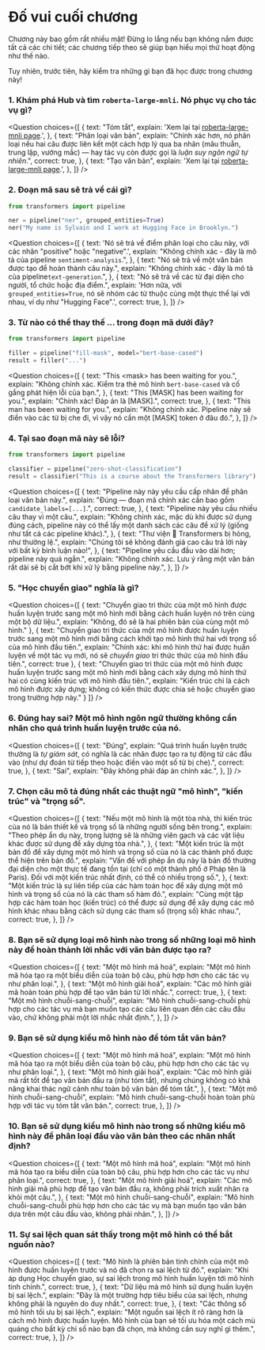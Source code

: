 <!-- DISABLE-FRONTMATTER-SECTIONS -->

# Đố vui cuối chương

<CourseFloatingBanner
    chapter={1}
    classNames="absolute z-10 right-0 top-0"
/>

Chương này bao gồm rất nhiều mặt! Đừng lo lắng nếu bạn không nắm được tất cả các chi tiết; các chương tiếp theo sẽ giúp bạn hiểu mọi thứ hoạt động như thế nào.

Tuy nhiên, trước tiên, hãy kiểm tra những gì bạn đã học được trong chương này!

### 1. Khám phá Hub và tìm `roberta-large-mnli`. Nó phục vụ cho tác vụ gì?

<Question
  choices={[
    {
      text: "Tóm tắt",
      explain:
        'Xem lại tại <a href="https://huggingface.co/roberta-large-mnli">roberta-large-mnli page</a>.',
    },
    {
      text: "Phân loại văn bản",
      explain:
        "Chính xác hơn, nó phân loại nếu hai câu được liên kết một cách hợp lý qua ba nhãn (mâu thuẫn, trung lập, vướng mắc) — hay tác vụ còn được gọi là <em>luận suy ngôn ngữ tự nhiên</em>.",
      correct: true,
    },
    {
      text: "Tạo văn bản",
      explain:
        'Xem lại tại <a href="https://huggingface.co/roberta-large-mnli">roberta-large-mnli page</a>.',
    },
  ]}
/>

### 2. Đoạn mã sau sẽ trả về cái gì?

```py
from transformers import pipeline

ner = pipeline("ner", grouped_entities=True)
ner("My name is Sylvain and I work at Hugging Face in Brooklyn.")
```

<Question
  choices={[
    {
      text: 'Nó sẽ trả về điểm phân loại cho câu này, với các nhãn "positive" hoặc "negative".',
      explain:
        "Không chính xác - đây là mô tả của pipeline <code>sentiment-analysis</code>.",
    },
    {
      text: "Nó sẽ trả về một văn bản được tạo để hoàn thành câu này.",
      explain:
        "Không chính xác - đây là mô tả của pipeline<code>text-generation</code>.",
    },
    {
      text: "Nó sẽ trả về các từ đại diện cho người, tổ chức hoặc địa điểm.",
      explain:
        'Hơn nữa, với <code>grouped_entities=True</code>, nó sẽ nhóm các từ thuộc cùng một thực thể lại với nhau, ví dụ như "Hugging Face".',
      correct: true,
    },
  ]}
/>

### 3. Từ nào có thể thay thế ... trong đoạn mã dưới đây?

```py
from transformers import pipeline

filler = pipeline("fill-mask", model="bert-base-cased")
result = filler("...")
```

<Question
  choices={[
    {
      text: "This &#60;mask> has been waiting for you.",
      explain:
        "Không chính xác. Kiểm tra thẻ mô hình <code>bert-base-cased</code> và cố gắng phát hiện lỗi của bạn.",
    },
    {
      text: "This [MASK] has been waiting for you.",
      explain: "Chính xác! Đáp án là [MASK].",
      correct: true,
    },
    {
      text: "This man has been waiting for you.",
      explain:
        "Không chính xác. Pipeline này sẽ điền vào các từ bị che đi, vì vậy nó cần một [MASK] token ở đâu đó.",
    },
  ]}
/>

### 4. Tại sao đoạn mã này sẽ lỗi?

```py
from transformers import pipeline

classifier = pipeline("zero-shot-classification")
result = classifier("This is a course about the Transformers library")
```

<Question
  choices={[
    {
      text: "Pipeline này này yêu cầu cấp nhãn để phân loại văn bản này.",
      explain:
        "Đúng — đoạn mã chính xác cần bao gồm <code>candidate_labels=[...]</code>.",
      correct: true,
    },
    {
      text: "Pipeline này yêu cầu nhiều câu thay vì một câu.",
      explain:
        "Không chính xác, mặc dù khi được sử dụng đúng cách, pipeline này có thể lấy một danh sách các câu để xử lý (giống như tất cả các pipeline khác).",
    },
    {
      text: "Thư viện 🤗 Transformers bị hỏng, như thường lệ.",
      explain:
        "Chúng tôi sẽ không đánh giá cao câu trả lời này với bất kỳ bình luận nào!",
    },
    {
      text: "Pipeline yêu cầu đầu vào dài hơn; pipeline này quá ngắn.",
      explain:
        "Không chính xác. Lưu ý rằng một văn bản rất dài sẽ bị cắt bớt khi xử lý bằng pipeline này.",
    },
  ]}
/>

### 5. "Học chuyển giao" nghĩa là gì?

<Question
	choices={[
		{
			text: "Chuyển giao tri thức của một mô hình được huấn luyện trước sang một mô hình mới bằng cách huấn luyện nó trên cùng một bộ dữ liệu.",
			explain: "Không, đó sẽ là hai phiên bản của cùng một mô hình."
		},
		{
			text: "Chuyển giao tri thức của một mô hình được huấn luyện trước sang một mô hình mới bằng cách khởi tạo mô hình thứ hai với trọng số của mô hình đầu tiên.",
			explain: "Chính xác: khi mô hình thứ hai được huấn luyện về một tác vụ mới, nó sẽ *chuyển giao* tri thức thức của mô hình đầu tiên.",
			correct: true
		},
		{
			text: "Chuyển giao tri thức của một mô hình được huấn luyện trước sang một mô hình mới bằng cách xây dựng mô hình thứ hai có cùng kiến trúc với mô hình đầu tiên.",
			explain: "Kiến trúc chỉ là cách mô hình được xây dựng; không có kiến thức được chia sẻ hoặc chuyển giao trong trường hợp này."
		}
	]}
/>

### 6. Đúng hay sai? Một mô hình ngôn ngữ thường không cần nhãn cho quá trình huấn luyện trước của nó.

<Question
  choices={[
    {
      text: "Đúng",
      explain:
        "Quá trình huấn luyện trước thường là <em>tự giám sát</em>, có nghĩa là các nhãn được tạo ra tự động từ các đầu vào (như dự đoán từ tiếp theo hoặc điền vào một số từ bị che).",
      correct: true,
    },
    {
      text: "Sai",
      explain: "Đây không phải đáp án chính xác.",
    },
  ]}
/>

### 7. Chọn câu mô tả đúng nhất các thuật ngữ "mô hình", "kiến trúc" và "trọng số".

<Question
  choices={[
    {
      text: "Nếu một mô hình là một tòa nhà, thì kiến trúc của nó là bản thiết kế và trọng số là những người sống bên trong.",
      explain:
        "Theo phép ẩn dụ này, trọng lượng sẽ là những viên gạch và các vật liệu khác được sử dụng để xây dựng tòa nhà.",
    },
    {
      text: "Một kiến trúc là một bản đồ để xây dựng một mô hình và trọng số của nó là các thành phố được thể hiện trên bản đồ.",
      explain:
        "Vấn đề với phép ẩn dụ này là bản đồ thường đại diện cho một thực tế đang tồn tại (chỉ có một thành phố ở Pháp tên là Paris). Đối với một kiến trúc nhất định, có thể có nhiều trọng số.",
    },
    {
      text: "Một kiến trúc là sự liên tiếp của các hàm toán học để xây dựng một mô hình và trọng số của nó là các tham số hàm đó.",
      explain:
        "Cùng một tập hợp các hàm toán học (kiến trúc) có thể được sử dụng để xây dựng các mô hình khác nhau bằng cách sử dụng các tham số (trọng số) khác nhau.",
      correct: true,
    },
  ]}
/>

### 8. Bạn sẽ sử dụng loại mô hình nào trong số những loại mô hình này để hoàn thành lời nhắc với văn bản được tạo ra?

<Question
  choices={[
    {
      text: "Một mô hình mã hoá",
      explain:
        "Một mô hình mã hóa tạo ra một biểu diễn của toàn bộ câu, phù hợp hơn cho các tác vụ như phân loại.",
    },
    {
      text: "Một mô hình giải hoá",
      explain:
        "Các mô hình giải mã hoàn toàn phù hợp để tạo văn bản từ lời nhắc.",
      correct: true,
    },
    {
      text: "Một mô hình chuỗi-sang-chuỗi",
      explain:
        "Mô hình chuỗi-sang-chuỗi phù hợp cho các tác vụ mà bạn muốn tạo các câu liên quan đến các câu đầu vào, chứ không phải một lời nhắc nhất định.",
    },
  ]}
/>

### 9. Bạn sẽ sử dụng kiểu mô hình nào để tóm tắt văn bản?

<Question
  choices={[
    {
      text: "Một mô hình mã hoá",
      explain:
        "Một mô hình mã hóa tạo ra một biểu diễn của toàn bộ câu, phù hợp hơn cho các tác vụ như phân loại.",
    },
    {
      text: "Một mô hình giải hoá",
      explain:
        "Các mô hình giải mã rất tốt để tạo văn bản đầu ra (như tóm tắt), nhưng chúng không có khả năng khai thác ngữ cảnh như toàn bộ văn bản để tóm tắt.",
    },
    {
      text: "Một mô hình chuỗi-sang-chuỗi",
      explain:
        "Mô hình chuỗi-sang-chuỗi hoàn toàn phù hợp với tác vụ tóm tắt văn bản.",
      correct: true,
    },
  ]}
/>

### 10. Bạn sẽ sử dụng kiểu mô hình nào trong số những kiểu mô hình này để phân loại đầu vào văn bản theo các nhãn nhất định?

<Question
  choices={[
    {
      text: "Một mô hình mã hoá",
      explain:
        "Một mô hình mã hóa tạo ra biểu diễn của toàn bộ câu, phù hợp hơn cho các tác vụ như phân loại.",
      correct: true,
    },
    {
      text: "Một mô hình giải hoá",
      explain:
        "Các mô hình giải mã phù hợp để tạo văn bản đầu ra, không phải trích xuất nhãn ra khỏi một câu.",
    },
    {
      text: "Một mô hình chuỗi-sang-chuỗi",
      explain:
        "Mô hình chuỗi-sang-chuỗi phù hợp hơn cho các tác vụ mà bạn muốn tạo văn bản dựa trên một câu đầu vào, không phải nhãn.",
    },
  ]}
/>

### 11. Sự sai lệch quan sát thấy trong một mô hình có thể bắt nguồn nào?

<Question
  choices={[
    {
      text: "Mô hình là phiên bản tinh chỉnh của một mô hình được huấn luyện trước và nó đã chọn ra sai lệch từ đó.",
      explain:
        "Khi áp dụng Học chuyển giao, sự sai lệch trong mô hình huấn luyện tới mô hình tinh chỉnh.",
      correct: true,
    },
    {
      text: "Dữ liệu mà mô hình sử dụng huấn luyện bị sai lệch.",
      explain:
        "Đây là một trường hợp tiêu biểu của sai lệch, nhưng không phải là nguyên do duy nhất.",
      correct: true,
    },
    {
      text: "Các thông số mô hình tối ưu bị sai lệch.",
      explain:
        "Một nguồn sai lệch ít rõ ràng hơn là cách mô hình được huấn luyện. Mô hình của bạn sẽ tối ưu hóa một cách mù quáng cho bất kỳ chỉ số nào bạn đã chọn, mà không cần suy nghĩ gì thêm.",
      correct: true,
    },
  ]}
/>
